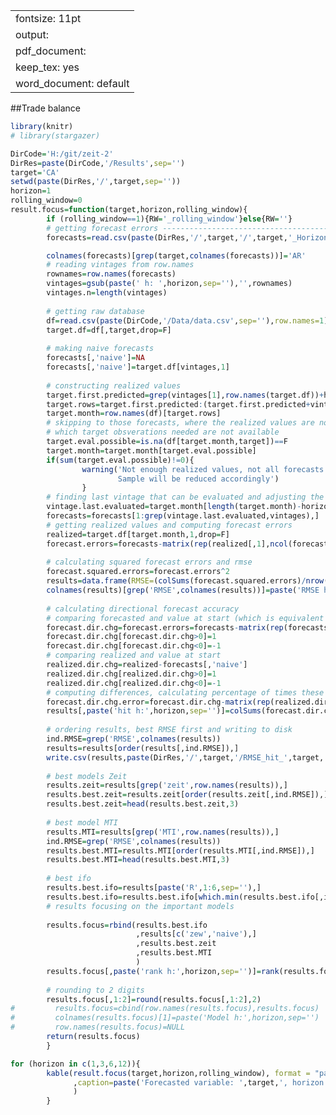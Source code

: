 
---
fontsize: 11pt
output:
  pdf_document:
    keep_tex: yes
  word_document: default
---
##Trade balance
```r
library(knitr)
# library(stargazer)

DirCode='H:/git/zeit-2'
DirRes=paste(DirCode,'/Results',sep='')
target='CA'
setwd(paste(DirRes,'/',target,sep=''))
horizon=1
rolling_window=0
result.focus=function(target,horizon,rolling_window){
        if (rolling_window==1){RW='_rolling_window'}else{RW=''}
        # getting forecast errors -------------------------------------------------
        forecasts=read.csv(paste(DirRes,'/',target,'/',target,'_Horizon_',horizon,'_VAR',RW,'_forecasts.csv',sep=''),row.names=1)

        colnames(forecasts)[grep(target,colnames(forecasts))]='AR'
        # reading vintages from row.names
        rownames=row.names(forecasts)
        vintages=gsub(paste(' h: ',horizon,sep=''),'',rownames)
        vintages.n=length(vintages)
        
        # getting raw database
        df=read.csv(paste(DirCode,'/Data/data.csv',sep=''),row.names=1)
        target.df=df[,target,drop=F]
        
        # making naive forecasts
        forecasts[,'naive']=NA
        forecasts[,'naive']=target.df[vintages,1]
        
        # constructing realized values
        target.first.predicted=grep(vintages[1],row.names(target.df))+horizon
        target.rows=target.first.predicted:(target.first.predicted+vintages.n-1)
        target.month=row.names(df)[target.rows]
        # skipping to those forecasts, where the realized values are not available
        # which target obsverations needed are not available
        target.eval.possible=is.na(df[target.month,target])==F
        target.month=target.month[target.eval.possible]
        if(sum(target.eval.possible)!=0){
                warning('Not enough realized values, not all forecasts evaluated.
                        Sample will be reduced accordingly')
                }
        # finding last vintage that can be evaluated and adjusting the set of forecasts
        vintage.last.evaluated=target.month[length(target.month)-horizon]
        forecasts=forecasts[1:grep(vintage.last.evaluated,vintages),]
        # getting realized values and computing forecast errors
        realized=target.df[target.month,1,drop=F]
        forecast.errors=forecasts-matrix(rep(realized[,1],ncol(forecasts)),ncol=ncol(forecasts))
        
        # calculating squared forecast errors and rmse
        forecast.squared.errors=forecast.errors^2
        results=data.frame(RMSE=(colSums(forecast.squared.errors)/nrow(forecast.squared.errors))^.5)
        colnames(results)[grep('RMSE',colnames(results))]=paste('RMSE h:',horizon,sep='')
        
        # calculating directional forecast accuracy 
        # comparing forecasted and value at start (which is equivalent to naive forecast)
        forecast.dir.chg=forecast.errors=forecasts-matrix(rep(forecasts[,'naive'],ncol(forecasts)),ncol=ncol(forecasts))
        forecast.dir.chg[forecast.dir.chg>0]=1
        forecast.dir.chg[forecast.dir.chg<0]=-1
        # comparing realized and value at start
        realized.dir.chg=realized-forecasts[,'naive']
        realized.dir.chg[realized.dir.chg>0]=1
        realized.dir.chg[realized.dir.chg<0]=-1
        # computing differences, calculating percentage of times these are zero
        forecast.dir.chg.error=forecast.dir.chg-matrix(rep(realized.dir.chg,ncol(forecasts)),ncol=ncol(forecasts))
        results[,paste('hit h:',horizon,sep='')]=colSums(forecast.dir.chg.error==0)/nrow(forecast.dir.chg.error)
        
        # ordering results, best RMSE first and writing to disk
        ind.RMSE=grep('RMSE',colnames(results))
        results=results[order(results[,ind.RMSE]),]
        write.csv(results,paste(DirRes,'/',target,'/RMSE_hit_',target,'_',horizon,'.csv',sep=''))
        
        # best models Zeit
        results.zeit=results[grep('zeit',row.names(results)),]
        results.best.zeit=results.zeit[order(results.zeit[,ind.RMSE]),]
        results.best.zeit=head(results.best.zeit,3)
        
        # best model MTI
        results.MTI=results[grep('MTI',row.names(results)),]
        ind.RMSE=grep('RMSE',colnames(results))
        results.best.MTI=results.MTI[order(results.MTI[,ind.RMSE]),]
        results.best.MTI=head(results.best.MTI,3)
        
        # best ifo
        results.best.ifo=results[paste('R',1:6,sep=''),]
        results.best.ifo=results.best.ifo[which.min(results.best.ifo[,ind.RMSE]),]
        # results focusing on the important models
        
        results.focus=rbind(results.best.ifo
                            ,results[c('zew','naive'),]
                            ,results.best.zeit
                            ,results.best.MTI
                            )
        results.focus[,paste('rank h:',horizon,sep='')]=rank(results.focus[,1])
        
        # rounding to 2 digits
        results.focus[,1:2]=round(results.focus[,1:2],2)
#         results.focus=cbind(row.names(results.focus),results.focus)
#         colnames(results.focus)[1]=paste('Model h:',horizon,sep='')
#         row.names(results.focus)=NULL
        return(results.focus)
        }

for (horizon in c(1,3,6,12)){
        kable(result.focus(target,horizon,rolling_window), format = "pandoc"
              ,caption=paste('Forecasted variable: ',target,', horizon: ',horizon,sep='')
              )
        }
```


